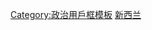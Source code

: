 {{Userbox
  |id= [[File:Proposed New Zealand South Island flag.svg|70x50px]]
  |id-c= #D8E2EF
  |info= 这个用戶支持'''[[南岛 (新西兰)|南岛独立]]'''。
  |info-c= #D8E2EF
  |info-s= 11
  |border-c= black
  |usercategory  = 支持南岛独立的维基人
}}
<noinclude>
[[Category:政治用戶框模板]]
[[Category:支持区域独立或拆分的维基人用户框模板|新西兰]]
</noinclude>